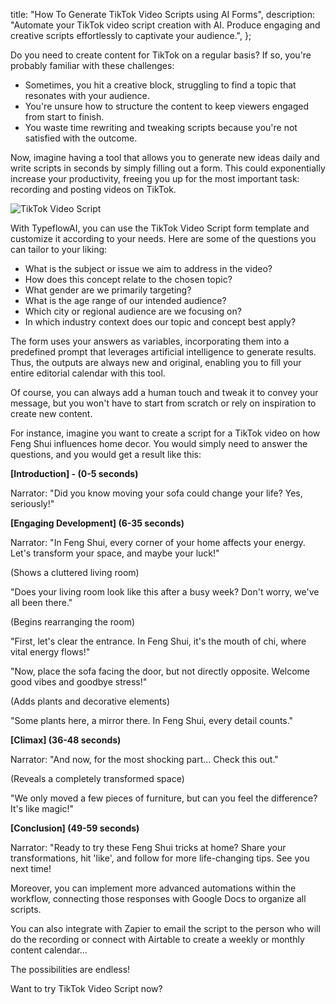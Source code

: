 
  title: "How To Generate TikTok Video Scripts using AI Forms",
  description:
    "Automate your TikTok video script creation with AI. Produce engaging and creative scripts effortlessly to captivate your audience.",
};

Do you need to create content for TikTok on a regular basis? If so, you're probably familiar with these challenges:

- Sometimes, you hit a creative block, struggling to find a topic that resonates with your audience.
- You're unsure how to structure the content to keep viewers engaged from start to finish.
- You waste time rewriting and tweaking scripts because you're not satisfied with the outcome.

Now, imagine having a tool that allows you to generate new ideas daily and write scripts in seconds by simply filling out a form. This could exponentially increase your productivity, freeing you up for the most important task: recording and posting videos on TikTok.

<Image
  src={TiktokVideoScript}
  alt="TikTok Video Script"
  className="rounded-xl max-w-full" 
/>

With TypeflowAI, you can use the TikTok Video Script form template and customize it according to your needs. Here are some of the questions you can tailor to your liking:

<UseCaseCallout title="Example questions" type="questions">

- What is the subject or issue we aim to address in the video?
- How does this concept relate to the chosen topic?
- What gender are we primarily targeting?
- What is the age range of our intended audience?
- Which city or regional audience are we focusing on?
- In which industry context does our topic and concept best apply?

</UseCaseCallout>

The form uses your answers as variables, incorporating them into a predefined prompt that leverages artificial intelligence to generate results. Thus, the outputs are always new and original, enabling you to fill your entire editorial calendar with this tool.

Of course, you can always add a human touch and tweak it to convey your message, but you won't have to start from scratch or rely on inspiration to create new content.

For instance, imagine you want to create a script for a TikTok video on how Feng Shui influences home decor. You would simply need to answer the questions, and you would get a result like this:

<UseCaseCallout title="Result" type="result">

**[Introduction] - (0-5 seconds)**

Narrator: "Did you know moving your sofa could change your life? Yes, seriously!"

**[Engaging Development] (6-35 seconds)**

Narrator: "In Feng Shui, every corner of your home affects your energy. Let's transform your space, and maybe your luck!"

(Shows a cluttered living room)

 "Does your living room look like this after a busy week? Don't worry, we've all been there."

(Begins rearranging the room) 

"First, let's clear the entrance. In Feng Shui, it's the mouth of chi, where vital energy flows!"

"Now, place the sofa facing the door, but not directly opposite. Welcome good vibes and goodbye stress!"

(Adds plants and decorative elements) 

"Some plants here, a mirror there. In Feng Shui, every detail counts."

**[Climax] (36-48 seconds)**

Narrator: "And now, for the most shocking part... Check this out."

(Reveals a completely transformed space) 

"We only moved a few pieces of furniture, but can you feel the difference? It's like magic!"

**[Conclusion] (49-59 seconds)**

Narrator: "Ready to try these Feng Shui tricks at home? Share your transformations, hit 'like', and follow for more life-changing tips. See you next time!

</UseCaseCallout >

Moreover, you can implement more advanced automations within the workflow, connecting those responses with Google Docs to organize all scripts. 

You can also integrate with Zapier to email the script to the person who will do the recording or connect with Airtable to create a weekly or monthly content calendar...

The possibilities are endless!

Want to try TikTok Video Script now?
